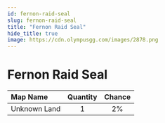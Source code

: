 ```yaml
---
id: fernon-raid-seal
slug: fernon-raid-seal
title: "Fernon Raid Seal"
hide_title: true
image: https://cdn.olympusgg.com/images/2878.png
---
```



# <ItemIcon iconId="2878" height="32"/> Fernon Raid Seal
|Map Name|Quantity|Chance|
|:--|:-:|:-:|
|Unknown Land|1|2%|

